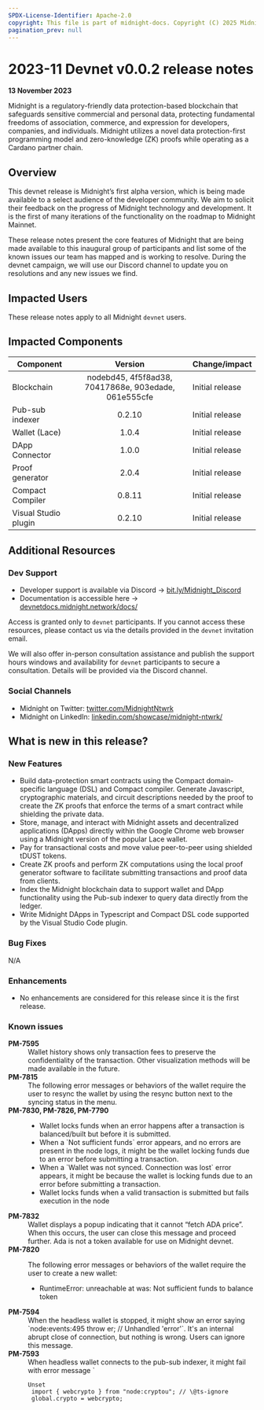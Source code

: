 ```yaml
---
SPDX-License-Identifier: Apache-2.0
copyright: This file is part of midnight-docs. Copyright (C) 2025 Midnight Foundation. Licensed under the Apache License, Version 2.0 (the "License"); You may not use this file except in compliance with the License. You may obtain a copy of the License at http://www.apache.org/licenses/LICENSE-2.0 Unless required by applicable law or agreed to in writing, software distributed under the License is distributed on an "AS IS" BASIS, WITHOUT WARRANTIES OR CONDITIONS OF ANY KIND, either express or implied. See the License for the specific language governing permissions and limitations under the License.
pagination_prev: null
---
```


# 2023-11 Devnet v0.0.2 release notes

**13 November 2023**

Midnight is a regulatory-friendly data protection-based blockchain that safeguards sensitive commercial and personal data, protecting fundamental freedoms of association, commerce, and expression for developers, companies, and individuals. Midnight utilizes a novel data protection-first programming model and zero-knowledge (ZK) proofs while operating as a Cardano partner chain.

## Overview

This devnet release is Midnight’s first alpha version, which is being made available to a select audience of the developer community. We aim to solicit their feedback on the progress of Midnight technology and development. It is the first of many iterations of the functionality on the roadmap to Midnight Mainnet.

These release notes present the core features of Midnight that are being made available to this inaugural group of participants and list some of the known issues our team has mapped and is working to resolve. During the devnet campaign, we will use our Discord channel to update you on resolutions and any new issues we find.

## Impacted Users

These release notes apply to all Midnight `devnet` users.

## Impacted Components

| Component            |                Version                | Change/impact                                                                                                             |
| ------ | :-----: | ------ |
| Blockchain | nodebd45, 4f5f8ad38, 70417868e, 903edade, 061e555cfe | Initial release |
| Pub-sub indexer | 0.2.10 | Initial release |
| Wallet (Lace) | 1.0.4 | Initial release |
| DApp Connector | 1.0.0 | Initial release |
| Proof generator | 2.0.4 | Initial release |
| Compact Compiler | 0.8.11 | Initial release |
| Visual Studio plugin | 0.2.10 | Initial release |

## Additional Resources

### Dev Support

* Developer support is available via Discord → [bit.ly/Midnight_Discord](https://bit.ly/Midnight_Discord)
* Documentation is accessible here → [devnetdocs.midnight.network/docs/](https://devnetdocs.midnight.network/docs/)

Access is granted only to `devnet` participants. If you cannot access these resources, please contact us via the details provided in the `devnet` invitation email.

We will also offer in-person consultation assistance and publish the support hours windows and availability for `devnet` participants to secure a consultation. Details will be provided via the Discord channel.

### Social Channels

* Midnight on Twitter: [twitter.com/MidnightNtwrk](https://twitter.com/MidnightNtwrk)
* Midnight on LinkedIn: [linkedin.com/showcase/midnight-ntwrk/](https://www.linkedin.com/showcase/midnight-ntwrk/)

## What is new in this release? 

### New Features

* Build data-protection smart contracts using the Compact domain-specific language (DSL) and Compact compiler. Generate Javascript, cryptographic materials, and circuit descriptions needed by the proof to create the ZK proofs that enforce the terms of a smart contract while shielding the private data.
* Store, manage, and interact with Midnight assets and decentralized applications (DApps) directly within the Google Chrome web browser using a Midnight version of the popular Lace wallet.
* Pay for transactional costs and move value peer-to-peer using shielded tDUST tokens.
* Create ZK proofs and perform ZK computations using the local proof generator software to facilitate submitting transactions and proof data from clients.
* Index the Midnight blockchain data to support wallet and DApp functionality using the Pub-sub indexer to query data directly from the ledger.
* Write Midnight DApps in Typescript and Compact DSL code supported by the Visual Studio Code plugin.

### Bug Fixes

N/A

### Enhancements

* No enhancements are considered for this release since it is the first release.

### Known issues

<dl>
  <dt><strong>PM-7595</strong></dt>
  <dd>Wallet history shows only transaction fees to preserve the confidentiality of the transaction. Other visualization methods will be made available in the future.</dd>

  <dt><strong>PM-7815</strong></dt>
  <dd>The following error messages or behaviors of the wallet require the user to resync the wallet by using the resync button next to the syncing status in the menu.</dd>

  <dt><strong>PM-7830, PM-7826, PM-7790</strong></dt>
  <dd><ul><li>Wallet locks funds when an error happens after a transaction is balanced/built but before it is submitted.</li><li>When a `Not sufficient funds` error appears, and no errors are present in the node logs, it might be the wallet locking funds due to an error before submitting a transaction.</li><li>When a `Wallet was not synced. Connection was lost` error appears, it might be because the wallet is locking funds due to an error before submitting a transaction.</li><li>Wallet locks funds when a valid transaction is submitted but fails execution in the node</li></ul></dd>

  <dt><strong>PM-7832</strong></dt>
  <dd>Wallet displays a popup indicating that it cannot “fetch ADA price”. When this occurs, the user can close this message and proceed further. Ada is not a token available for use on Midnight devnet.</dd>

  <dt><strong>PM-7820</strong></dt>
  <dd><p>The following error messages or behaviors of the wallet require the user to create a new wallet:</p><p><ul><li>RuntimeError: unreachable at was: Not sufficient funds to balance token</li></ul></p></dd>

  <dt><strong>PM-7594</strong></dt>
  <dd>When the headless wallet is stopped, it might show an error saying `node:events:495 throw er; // Unhandled 'error'`. It's an internal abrupt close of connection, but nothing is wrong. Users can ignore this message.</dd>

  <dt><strong>PM-7593</strong></dt>
  <dd>When headless wallet connects to the pub-sub indexer, it might fail with error message `<java.security.SecureRandom is not supported on this platform because it provides neither crypto.getRandomValues nor Node.js "crypto" module.` Users should apply the workaround:</dd>

```
Unset
 import { webcrypto } from "node:cryptou"; // \@ts-ignore
 global.crypto = webcrypto;
```

</dl>
